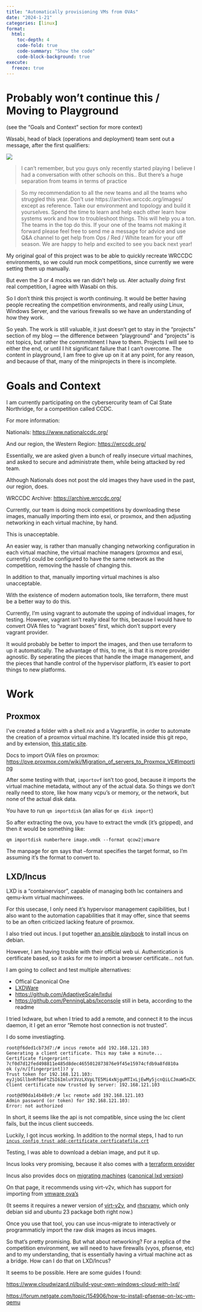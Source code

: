 ```yaml
---
title: "Automatically provisioning VMs from OVAs"
date: "2024-1-21"
categories: [linux]
format:
  html:
    toc-depth: 4
    code-fold: true
    code-summary: "Show the code"
    code-block-background: true
execute:
  freeze: true
---
```


# Probably won't continue this / Moving to Playground

(see the "Goals and Context" section for more context)

Wasabi, head of black (operations and deployment) team sent out a message, after the first qualifiers:

![](images/wasabi-message.jpeg)

> I can't remember, but you guys only recently started playing I believe
I had a conversation with other schools on this.. But there's a huge separation from teams in terms of practice

> So my recommendation to all the new teams and all the teams who struggled this year. Don't use https://archive.wrccdc.org/images/ except as reference. Take our environment and topology and build it yourselves. Spend the time to learn and help each other learn how systems work and how to troubleshoot things. This will help you a ton. The teams in the top do this. If your one of the teams not making it forward please feel free to send me a message for advice and use Q&A channel to get help from Ops / Red / White team for your off season. We are happy to help and excited to see you back next year!

My original goal of this project was to be able to quickly recreate WRCCDC environments, so we could run mock competitions, since currently we were setting them up manually. 

But even the 3 or 4 mocks we ran didn't help us. Ater actually *doing* first real competition, I agree with Wasabi on this.

So I don't think this project is worth continuing. It would be better having people recreating the competition environments, and really *using* Linux, Windows Server, and the various firewalls so we have an understanding of how they work. 

So yeah. The work is still valuable, it just doesn't get to stay in the "projects" section of my blog — the difference between "playground" and "projects" is not topics, but rather the commmitment I have to them. Projects I will see to either the end, or until I hit significant failure that I can't overcome. The content in playground, I am free to give up on it at any point, for any reason, and because of that, many of the miniprojects in there is incomplete.


# Goals and Context

I am currently participating on the cybersercurity team of Cal State Northridge, for a competition called CCDC.

For more information:

Nationals: <https://www.nationalccdc.org/>

And our region, the Western Region: <https://wrccdc.org/>

Essentially, we are asked given a bunch of really insecure virtual machines, and asked to secure and administrate them, while being attacked by red team. 

Although Nationals does not post the old images they have used in the past, our region, does. 

WRCCDC Archive: <https://archive.wrccdc.org/>

Currently, our team is doing mock competitions by downloading these images, manually importing them into esxi, or proxmox, and then adjusting networking in each virtual machine, by hand.

This is unacceptable. 

An easier way, is rather than manually changing networking configuration in each virtual machine, the virtual machine managers (proxmox and esxi, currently) could be configured to have the same network as the competition, removing the hassle of changing this. 

In addition to that, manually importing virtual machines is also unacceptable.

With the existence of modern automation tools, like terraform, there must be a better way to do this. 

Currently, I'm using vagrant to automate the upping of individual images, for testing. However, vagrant isn't really ideal for this, because I would have to convert OVA files to "vagrant boxes" first, which don't support every vagrant provider. 

It would probably be better to import the images, and then use terraform to up it automatically. The advantage of this, to me, is that it is more provider agnostic. By seperating the pieces that handle the image management, and the pieces that handle control of the hypervisor platform, it's easier to port things to new platforms. 

# Work

## Proxmox

I've created a folder with a shell.nix and a Vagrantfile, in order to automate the creation of a proxmox virtual machine. It's located inside this git repo, and by extension, [this static site](./proxmox/). 

Docs to import OVA files on proxmox: <https://pve.proxmox.com/wiki/Migration_of_servers_to_Proxmox_VE#Importing>

After some testing with that, `importovf` isn't too good, because it imports the virtual machine metadata, without any of the actual data. So things we don't really need to store, like how many vcpu's or memory, or the network, but none of the actual disk data. 

You have to run `qm importdisk` (an alias for `qm disk import`)

So after extracting the ova, you have to extract the vmdk (it's gzipped), and then it would be something like: 

`qm importdisk numberhere image.vmdk --format qcow2|vmware`

The manpage for qm says that --format specifies the target format, so I'm assuming it's the format to convert to.


## LXD/Incus

LXD is a "containervisor", capable of managing both lxc containers and qemu-kvm virtual machinwees. 

For this usecase, I only need it's hypervisor management capibilities, but I also want to the automation capabilities that it may offer, since that seems to be an often criticized lacking feature of proxmox. 

I also tried out incus. I put together [an ansible playbook](./vms/provisioners/debincus.yml) to install incus on debian. 

However, I am having trouble with their official web ui. Authentication is certificate based, so it asks for me to import a browser certificate... not fun.

I am going to collect and test multiple alternatives:

* Offical Canonical One 
* [LXDWare](https://lxdware.com/)
* <https://github.com/AdaptiveScale/lxdui>
* <https://github.com/PenningLabs/lxconsole> still in beta, according to the readme


I tried lxdware, but when I tried to add a remote, and connect it to the incus daemon, it I get an error "Remote host connection is not trusted".

I do some investiagting. 

```.default
root@f6ded1cb73d7:/# incus remote add 192.168.121.103
Generating a client certificate. This may take a minute...
Certificate fingerprint: 7cf0d7d12fed498811e485d8dec4655012873876e9f45e15974cfdb9a8fd810a
ok (y/n/[fingerprint])? y
Trust token for 192.168.121.103: eyJjbGllbnRfbmFtZSI6ImluY3VzLXVpLTE5Mi4xNjguMTIxLjEwMy5jcnQiLCJmaW5nZXJwcmludCI6IjdjZjBkN2QxMmZlZDQ5ODgxMWU0ODVkOGRlYzQ2NTUwMTI4NzM4NzZlOWY0NWUxNTk3NGNmZGI5YThmZDgxMGEiLCJhZGRyZXNzZXMiOlsiMTkyLjE2OC4xMjEuMTAzOjg0NDMiXSwic2VjcmV0IjoiMjRjNWNjZjkzZTgzMTBmNGRlMzAwMTgyOTc0YWE4Nzg1MDAxMTkzZWQ3NTEyYTk0ZjlmZGRkZWQwMzBkNWJkZSIsImV4cGlyZXNfYXQiOiIwMDAxLTAxLTAxVDAwOjAwOjAwWiJ9
Client certificate now trusted by server: 192.168.121.103
```

```.default
root@d90da14b48e9:/# lxc remote add 192.168.121.103
Admin password (or token) for 192.168.121.103:
Error: not authorized
```

In short, it seems like the api is not compatible, since using the lxc client fails, but the incus client succeeds. 


Luckily, I got incus working. In addition to the normal steps, I had to run [`incus config trust add-certificate certficatefile.crt`](https://discuss.linuxcontainers.org/t/incus-ui-install-error-using-token-not-authorized/18822/2)


Testing, I was able to download a debian image, and put it up.

Incus looks very promising, because it also comes with a [terraform provider](https://registry.terraform.io/providers/lxc/incus/latest/docs/resources/instance)

Incus also provides docs on [migrating machines](https://linuxcontainers.org/incus/docs/main/howto/server_migrate_lxd/) ([canonical lxd version](https://documentation.ubuntu.com/lxd/en/latest/migration/))



On that page, it recommends using virt-v2v, which has support for importing from [vmware ova's](https://libguestfs.org/virt-v2v-input-vmware.1.html)

(It seems it requires a newer version of [virt-v2v](https://libguestfs.org/virt-v2v.1.html), and [rhsrvany](https://github.com/rwmjones/rhsrvany), which only debian sid and ubuntu 23 package both right now.)

Once you use that tool, you can use incus-migrate to interactively or programmaticly import the raw disk images as incus images. 

So that's pretty promising. But what about networking? For a replica of the competition environment, we will need to have firewalls (vyos, pfsense, etc) and to my understanding, that is essentially having a virtual machine act as a bridge. How can I do that on LXD/Incus?

It seems to be possible. Here are some guides I found:

<https://www.cloudwizard.nl/build-your-own-windows-cloud-with-lxd/>

<https://forum.netgate.com/topic/154906/how-to-install-pfsense-on-lxc-vm-qemu>








